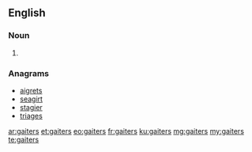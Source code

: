 ==English==

===Noun===
{{head|en|plural}}

# {{plural of|gaiter|lang=en}}

===Anagrams===
* [[aigrets#English|aigrets]]
* [[seagirt#English|seagirt]]
* [[stagier#English|stagier]]
* [[triages#English|triages]]

[[ar:gaiters]]
[[et:gaiters]]
[[eo:gaiters]]
[[fr:gaiters]]
[[ku:gaiters]]
[[mg:gaiters]]
[[my:gaiters]]
[[te:gaiters]]